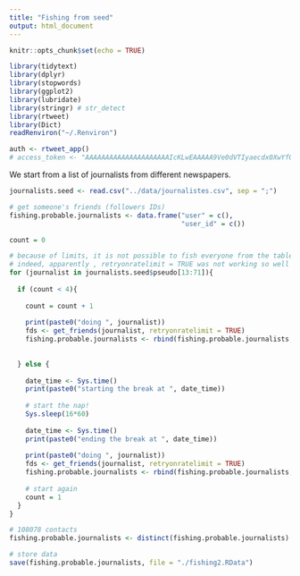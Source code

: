 ```yaml
---
title: "Fishing from seed"
output: html_document
---
```


```r
knitr::opts_chunk$set(echo = TRUE)

library(tidytext)
library(dplyr)
library(stopwords)
library(ggplot2)
library(lubridate)
library(stringr) # str_detect
library(rtweet)
library(Dict)
readRenviron("~/.Renviron")

auth <- rtweet_app()
# access_token <- "AAAAAAAAAAAAAAAAAAAAAIcKLwEAAAAA9Ve0dVTIyaecdx0XwYfOpoLYQek%3D9g08wPfTo0IQSPu16Ysj0aYpXkr11ETwzN9ZFhNcvCx3lC5RQl"
```

We start from a list of journalists from different newspapers.

```r
journalists.seed <- read.csv("../data/journalistes.csv", sep = ";")
```

```r
# get someone's friends (followers IDs)
fishing.probable.journalists <- data.frame("user" = c(),
                                           "user_id" = c())

count = 0

# because of limits, it is not possible to fish everyone from the table directly. 
# indeed, apparently , retryonratelimit = TRUE was not working so well
for (journalist in journalists.seed$pseudo[13:71]){
  
  if (count < 4){
    
    count = count + 1
    
    print(paste0("doing ", journalist))
    fds <- get_friends(journalist, retryonratelimit = TRUE)
    fishing.probable.journalists <- rbind(fishing.probable.journalists, fds)
    
    
  } else {
    
    date_time <- Sys.time()
    print(paste0("starting the break at ", date_time))
    
    # start the nap!
    Sys.sleep(16*60)  
    
    date_time <- Sys.time()
    print(paste0("ending the break at ", date_time))
    
    print(paste0("doing ", journalist))
    fds <- get_friends(journalist, retryonratelimit = TRUE)
    fishing.probable.journalists <- rbind(fishing.probable.journalists, fds)
    
    # start again
    count = 1
  }
}

```

```r
# 108078 contacts
fishing.probable.journalists <- distinct(fishing.probable.journalists)
```

```r
# store data
save(fishing.probable.journalists, file = "./fishing2.RData")
```

